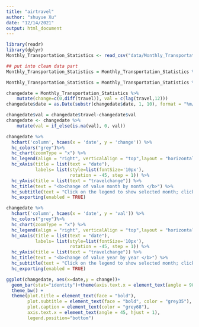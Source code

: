 ```yaml
---
title: "airtravel"
author: "shuyue Xu"
date: "12/14/2021"
output: html_document
---
```

```r
library(readr)
library(dplyr)
Monthly_Transportation_Statistics <- read_csv("data/Monthly_Transportation_Statistics.csv")

```

```r
## put into clean data part
Monthly_Transportation_Statistics = Monthly_Transportation_Statistics %>% select(travel = "U.S. Airline Traffic - Total - Seasonally Adjusted",date = "Date")

Monthly_Transportation_Statistics = Monthly_Transportation_Statistics %>% drop_na()
```

```r

changedate = Monthly_Transportation_Statistics %>% 
    mutate(change=c(0,diff(travel)), val = c(lag(travel,12)))
changedate$date = as.Date(substr(changedate$date, 1, 10), format = "%m/%d/%Y")

changedate$val = changedate$travel-changedate$val
changedate <- changedate %>%
    mutate(val = if_else(is.na(val), 0, val))
```


```r
changedate %>%
  hchart('column', hcaes(x = 'date', y = 'change')) %>%
  hc_colors("grey")%>%
  hc_chart(zoomType = "x") %>%
  hc_legend(align = "right", verticalAlign = "top",layout = "horizontal",floating=TRUE,y=80,x=-100) %>%
  hc_xAxis(title = list(text = "date"),
           labels= list(style=list(fontSize='10px'),
                        rotation = -45, step = 1)) %>%
  hc_yAxis(title = list(text = "travelchange")) %>%
  hc_title(text = "<b>change of value month by month </b>") %>%
  hc_subtitle(text = "Click on the legend to show selected month; click on a bar and drag across to zoom in") %>%
  hc_exporting(enabled = TRUE)
```

```r
changedate %>%
  hchart('column', hcaes(x = 'date', y = 'val')) %>%
  hc_colors("grey")%>%
  hc_chart(zoomType = "x") %>%
  hc_legend(align = "right", verticalAlign = "top",layout = "horizontal",floating=TRUE,y=80,x=-100) %>%
  hc_xAxis(title = list(text = "date"),
           labels= list(style=list(fontSize='10px'),
                        rotation = -45, step = 1)) %>%
  hc_yAxis(title = list(text = "travelchange")) %>%
  hc_title(text = "<b>change of value year by year </b>") %>%
  hc_subtitle(text = "Click on the legend to show selected month; click on a bar and drag across to zoom in") %>%
  hc_exporting(enabled = TRUE)
```



```r
ggplot(changedate, aes(x=date,y = change))+
  geom_bar(stat="identity")+theme(axis.text.x = element_text(angle = 90)) + scale_x_date(date_labels = "%m/%d/%Y", date_breaks= "2 month" ) +labs(x = "Date", y = "travel change", caption = "Air traffic change by every two month", title = "Air traffic change by every two month.") +
  theme_bw() +
  theme(plot.title = element_text(face = "bold"),
        plot.subtitle = element_text(face = "bold", color = "grey35"),
        plot.caption = element_text(color = "grey68"),
        axis.text.x = element_text(angle = 45, hjust = 1),
        legend.position="bottom")
```

